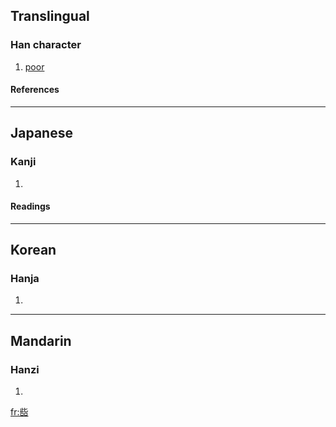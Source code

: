 ==Translingual==
===Han character===
{{Han char|rn=30|rad=口|as=09|sn=12|four=|canj=卜心口口 (YPRR)}}
# [[poor]]
====References====
{{Han ref|kx=0196.070|dkj=03828|dj=0417.070|hdz=10652.140|uh=5559|ud=21849}}
----
==Japanese==
===Kanji===
{{ja-kanji|grade=|rs=口09}}
# {{defn|Japanese}} 
====Readings====
{{ja-readings|on=[[し]] (shi), [[せい]] (sei), [[ざい]] (zai), [[じ]] (ji), [[せき]] (seki), [[きょう]] (kyō)|kun=[[ゆがむ]] (yugamu), [[これ]] (kore), [[この]] (kono)}}
----
==Korean==
===Hanja===
{{ko-hanja|hangeul=자|rv=ja|mr=cha}}
# {{defn|Korean}}
----
==Mandarin==
===Hanzi===
{{cmn-hanzi|pin=[[tú]] ([[tu2]]), [[zǐ]] ([[zi3]])|wg=t'u<sup>2</sup>, tzu<sup>3</sup>}}
# {{defn|Mandarin}}

[[fr:啙]]